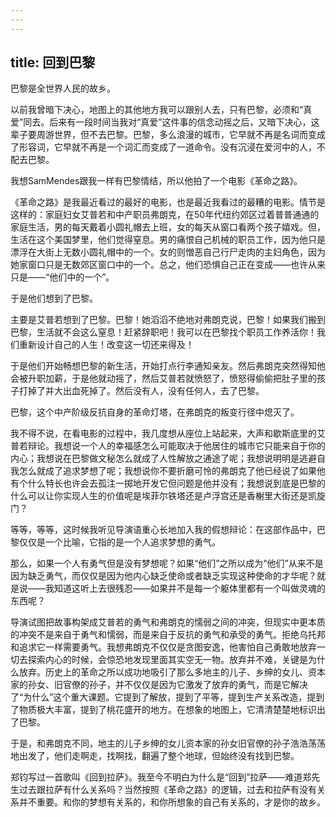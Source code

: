 ```yaml
---
---
---
```

title: 回到巴黎
---







巴黎是全世界人民的故乡。

以前我曾暗下决心，地图上的其他地方我可以跟别人去，只有巴黎，必须和“真爱”同去。后来有一段时间当我对“真爱”这件事的信念动摇之后，又暗下决心，这辈子要周游世界，但不去巴黎。巴黎，多么浪漫的城市，它早就不再是名词而变成了形容词，它早就不再是一个词汇而变成了一道命令。没有沉浸在爱河中的人，不配去巴黎。

我想SamMendes跟我一样有巴黎情结，所以他拍了一个电影《革命之路》。

《革命之路》是我最近看过的最好的电影，也是最近我看过的最糟的电影。情节是这样的：家庭妇女艾普若和中产职员弗朗克，在50年代纽约郊区过着普普通通的家庭生活，男的每天戴着小圆礼帽去上班，女的每天从窗口看两个孩子嬉戏。但，生活在这个美国梦里，他们觉得窒息。男的痛恨自己机械的职员工作，因为他只是漂浮在大街上无数小圆礼帽中的一个。女的则憎恶自己行尸走肉的主妇角色，因为她家窗口只是无数郊区窗口中的一个。总之，他们恐惧自己正在变成——也许从来只是——“他们中的一个”。

于是他们想到了巴黎。

主要是艾普若想到了巴黎。巴黎！她滔滔不绝地对弗朗克说，巴黎！如果我们搬到巴黎，生活就不会这么窒息！赶紧辞职吧！我可以在巴黎找个职员工作养活你！我们重新设计自己的人生！改变这一切还来得及！

于是他们开始畅想巴黎的新生活，开始打点行李通知亲友。然后弗朗克突然得知他会被升职加薪，于是他就动摇了，然后艾普若就愤怒了，愤怒得偷偷把肚子里的孩子打掉了并大出血死掉了。然后没有人，没有任何人，去了巴黎。

巴黎，这个中产阶级反抗自身的革命灯塔，在弗朗克的叛变行径中熄灭了。

我不得不说，在看电影的过程中，我几度想从座位上站起来，大声和歇斯底里的艾普若辩论。我想说一个人的幸福感怎么可能取决于他居住的城市它只能来自于你的内心；我想说在巴黎做文秘怎么就成了人性解放之通途了呢；我想说明明是逃避自我怎么就成了追求梦想了呢；我想说你不要折磨可怜的弗朗克了他已经说了如果他有个什么特长也许会去孤注一掷地开发它但问题是他并没有；我想说到底是巴黎的什么可以让你实现人生的价值呢是埃菲尔铁塔还是卢浮宫还是香榭里大街还是凯旋门？

等等，等等，这时候我听见导演语重心长地加入我的假想辩论：在这部作品中，巴黎仅仅是一个比喻，它指的是一个人追求梦想的勇气。

那么，如果一个人有勇气但是没有梦想呢？如果“他们”之所以成为“他们”从来不是因为缺乏勇气，而仅仅是因为他内心缺乏使命或者缺乏实现这种使命的才华呢？就是说——我知道这听上去很残忍——如果并不是每一个躯体里都有一个叫做灵魂的东西呢？

导演试图把故事构架成艾普若的勇气和弗朗克的懦弱之间的冲突，但现实中更本质的冲突不是来自于勇气和懦弱，而是来自于反抗的勇气和承受的勇气。拒绝乌托邦和追求它一样需要勇气。我想弗朗克不仅仅是贪图安逸，他害怕自己勇敢地放弃一切去探索内心的时候，会惊恐地发现里面其实空无一物。放弃并不难，关键是为什么放弃。历史上的革命之所以成功地吸引了那么多地主的儿子、乡绅的女儿、资本家的孙女、旧官僚的孙子，并不仅仅是因为它激发了放弃的勇气，而是它解决了“为什么”这个重大课题。它提到了解放，提到了平等，提到生产关系改造，提到了物质极大丰富，提到了桃花盛开的地方。在想象的地图上，它清清楚楚地标识出了巴黎。

于是，和弗朗克不同，地主的儿子乡绅的女儿资本家的孙女旧官僚的孙子浩浩荡荡地出发了，他们走啊走，找啊找，翻遍了整个地球，但始终没有找到巴黎。

郑钧写过一首歌叫《回到拉萨》。我至今不明白为什么是“回到”拉萨——难道郑先生过去跟拉萨有什么关系吗？当然按照《革命之路》的逻辑，过去和拉萨有没有关系并不重要。和你的梦想有关系的，和你所想象的自己有关系的，才是你的故乡。